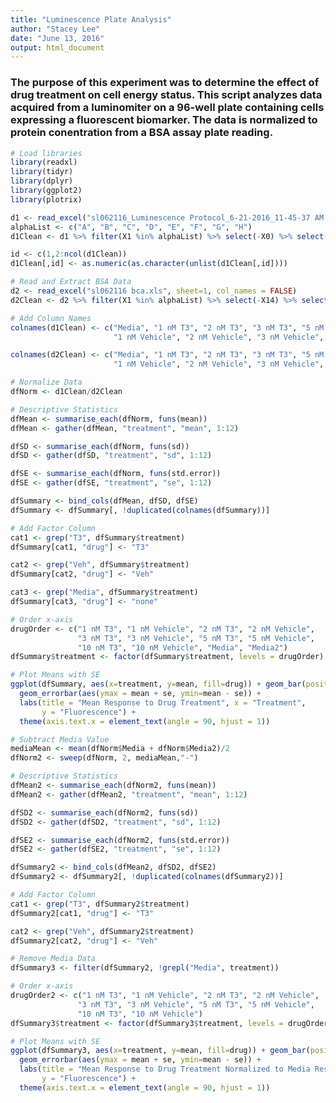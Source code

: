 ```yaml
---
title: "Luminescence Plate Analysis"
author: "Stacey Lee"
date: "June 13, 2016"
output: html_document
---
```

### The purpose of this experiment was to determine the effect of drug treatment on cell energy status. This script analyzes data acquired from a luminomiter on a 96-well plate containing cells expressing a fluorescent biomarker. The data is normalized to protein conentration from a BSA assay plate reading.

```r
# Load libraries
library(readxl)
library(tidyr)
library(dplyr)
library(ggplot2)
library(plotrix)

```

```r
d1 <- read_excel("sl062116_Luminescence Protocol_6-21-2016_11-45-37 AM.xlsx", sheet=1, col_names = FALSE)
alphaList <- c("A", "B", "C", "D", "E", "F", "G", "H")
d1Clean <- d1 %>% filter(X1 %in% alphaList) %>% select(-X0) %>% select(-X1)

id <- c(1,2:ncol(d1Clean)) 
d1Clean[,id] <- as.numeric(as.character(unlist(d1Clean[,id])))

# Read and Extract BSA Data
d2 <- read_excel("sl062116 bca.xls", sheet=1, col_names = FALSE)
d2Clean <- d2 %>% filter(X1 %in% alphaList) %>% select(-X14) %>% select(-X1)

# Add Column Names
colnames(d1Clean) <- c("Media", "1 nM T3", "2 nM T3", "3 nM T3", "5 nM T3", "10 nM T3", 
                       "1 nM Vehicle", "2 nM Vehicle", "3 nM Vehicle", "5 nM Vehicle", "10 nM Vehicle", "Media2")

colnames(d2Clean) <- c("Media", "1 nM T3", "2 nM T3", "3 nM T3", "5 nM T3", "10 nM T3", 
                       "1 nM Vehicle", "2 nM Vehicle", "3 nM Vehicle", "5 nM Vehicle", "10 nM Vehicle", "Media2")

# Normalize Data
dfNorm <- d1Clean/d2Clean

# Descriptive Statistics
dfMean <- summarise_each(dfNorm, funs(mean))
dfMean <- gather(dfMean, "treatment", "mean", 1:12)

dfSD <- summarise_each(dfNorm, funs(sd))
dfSD <- gather(dfSD, "treatment", "sd", 1:12)

dfSE <- summarise_each(dfNorm, funs(std.error))
dfSE <- gather(dfSE, "treatment", "se", 1:12)

dfSummary <- bind_cols(dfMean, dfSD, dfSE)
dfSummary <- dfSummary[, !duplicated(colnames(dfSummary))]

# Add Factor Column
cat1 <- grep("T3", dfSummary$treatment)
dfSummary[cat1, "drug"] <- "T3"

cat2 <- grep("Veh", dfSummary$treatment)
dfSummary[cat2, "drug"] <- "Veh"

cat3 <- grep("Media", dfSummary$treatment)
dfSummary[cat3, "drug"] <- "none"

# Order x-axis
drugOrder <- c("1 nM T3", "1 nM Vehicle", "2 nM T3", "2 nM Vehicle", 
               "3 nM T3", "3 nM Vehicle", "5 nM T3", "5 nM Vehicle",
               "10 nM T3", "10 nM Vehicle", "Media", "Media2")
dfSummary$treatment <- factor(dfSummary$treatment, levels = drugOrder)

# Plot Means with SE
ggplot(dfSummary, aes(x=treatment, y=mean, fill=drug)) + geom_bar(position = "dodge", stat = "identity") + 
  geom_errorbar(aes(ymax = mean + se, ymin=mean - se)) + 
  labs(title = "Mean Response to Drug Treatment", x = "Treatment",
       y = "Fluorescence") + 
  theme(axis.text.x = element_text(angle = 90, hjust = 1))

# Subtract Media Value
mediaMean <- mean(dfNorm$Media + dfNorm$Media2)/2
dfNorm2 <- sweep(dfNorm, 2, mediaMean,"-")

# Descriptive Statistics
dfMean2 <- summarise_each(dfNorm2, funs(mean))
dfMean2 <- gather(dfMean2, "treatment", "mean", 1:12)

dfSD2 <- summarise_each(dfNorm2, funs(sd))
dfSD2 <- gather(dfSD2, "treatment", "sd", 1:12)

dfSE2 <- summarise_each(dfNorm2, funs(std.error))
dfSE2 <- gather(dfSE2, "treatment", "se", 1:12)

dfSummary2 <- bind_cols(dfMean2, dfSD2, dfSE2)
dfSummary2 <- dfSummary2[, !duplicated(colnames(dfSummary2))]

# Add Factor Column
cat1 <- grep("T3", dfSummary2$treatment)
dfSummary2[cat1, "drug"] <- "T3"

cat2 <- grep("Veh", dfSummary2$treatment)
dfSummary2[cat2, "drug"] <- "Veh"

# Remove Media Data
dfSummary3 <- filter(dfSummary2, !grepl("Media", treatment))

# Order x-axis
drugOrder2 <- c("1 nM T3", "1 nM Vehicle", "2 nM T3", "2 nM Vehicle", 
               "3 nM T3", "3 nM Vehicle", "5 nM T3", "5 nM Vehicle",
               "10 nM T3", "10 nM Vehicle")
dfSummary3$treatment <- factor(dfSummary3$treatment, levels = drugOrder2)

# Plot Means with SE
ggplot(dfSummary3, aes(x=treatment, y=mean, fill=drug)) + geom_bar(position = "dodge", stat = "identity") + 
  geom_errorbar(aes(ymax = mean + se, ymin=mean - se)) + 
  labs(title = "Mean Response to Drug Treatment Normalized to Media Response", x = "Treatment",
       y = "Fluorescence") + 
  theme(axis.text.x = element_text(angle = 90, hjust = 1))
```
